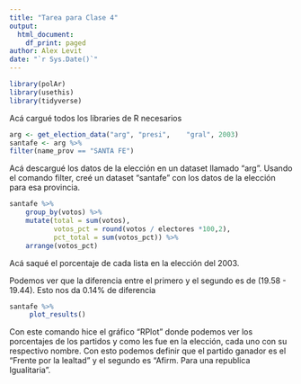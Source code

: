 ```yaml
---
title: "Tarea para Clase 4"
output:
  html_document:
    df_print: paged
author: Alex Levit
date: "`r Sys.Date()`"
---
```



```r
library(polAr)
library(usethis)
library(tidyverse)
```

Acá cargué todos los libraries de R necesarios

```r
arg <- get_election_data("arg",	"presi",	"gral",	2003)
santafe <- arg %>%
filter(name_prov == "SANTA FE")
```

Acá descargué los datos de la elección en un dataset llamado "arg". Usando el comando filter, creé un dataset "santafe" con los datos de la elección para esa provincia. 

```r
santafe %>% 
    group_by(votos) %>% 
    mutate(total = sum(votos),
           votos_pct = round(votos / electores *100,2), 
           pct_total = sum(votos_pct)) %>% 
    arrange(votos_pct)

```

Acá saqué el porcentaje de cada lista en la elección del 2003. 

Podemos ver que la diferencia entre el primero y el segundo es de (19.58 - 19.44). Esto nos da 0.14% de diferencia 

```r
santafe %>% 
     plot_results()
```

Con este comando hice el gráfico "RPlot" donde podemos ver los porcentajes de los partidos y como les fue en la elección, cada uno con su respectivo nombre. Con esto podemos definir que el partido ganador es el "Frente por la lealtad" y el segundo es "Afirm. Para una republica Igualitaria". 

